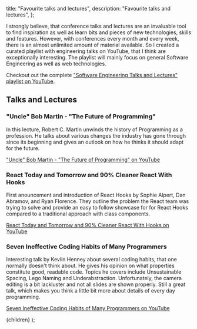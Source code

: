 
  title: "Favourite talks and lectures",
  description: "Favourite talks and lectures",
};

I strongly believe, that conference talks and lectures are an invaluable tool to find inspiration as well as learn bits and pieces of new technologies, skills and features. However, with conferences every month and every week, there is an almost unlimited amount of material available. So I created a curated playlist with engineering talks on YouTube, that I think are exceptionally interesting. The playlist will mainly focus on general Software Engineering as well as web technologies.

Checkout out the complete ["Software Engineering Talks and Lectures" playlist on YouTube](https://www.youtube.com/playlist?list=PLl0AtsmuedN4lbpkR8lg1hyE-ZCrh9ebd).

## Talks and Lectures

### "Uncle" Bob Martin - "The Future of Programming"

In this lecture, Robert C. Martin unwinds the history of Programming as a profession. He talks about various changes the industry has gone through since its beginning and gives an outlook on how he thinks it should adapt for the future.

["Uncle" Bob Martin - "The Future of Programming" on YouTube](https://www.youtube.com/watch?v=ecIWPzGEbFc&index=2&t=0s&list=PLl0AtsmuedN4lbpkR8lg1hyE-ZCrh9ebd)

### React Today and Tomorrow and 90% Cleaner React With Hooks

First anouncement and introduction of React Hooks by Sophie Alpert, Dan Abramov, and Ryan Florence. They outline the problem the React team was trying to solve and provide an easy to follow showcase for for React Hooks compared to a traditional approach with class components.

[React Today and Tomorrow and 90% Cleaner React With Hooks on YouTube](https://www.youtube.com/watch?v=dpw9EHDh2bM&index=3&t=4s&list=PLl0AtsmuedN4lbpkR8lg1hyE-ZCrh9ebd)

### Seven Ineffective Coding Habits of Many Programmers

Interesting talk by Kevlin Henney about several coding habits, that one normally doesn't think about. He gives his opinion on what properties constitute good, readable code. Topics he covers include Unsustainable Spacing, Lego Naming and Underabstraction. Unfortunately, the camera editing is a bit lackluster and not all slides are shown properly. Still a great talk, which makes you think a little bit more about details of every day programming.

[Seven Ineffective Coding Habits of Many Programmers on YouTube](https://www.youtube.com/watch?v=ZsHMHukIlJY&index=7&list=PLl0AtsmuedN4lbpkR8lg1hyE-ZCrh9ebd&t=1410s)

  <PageLayout page={meta}>{children}</PageLayout>
);
